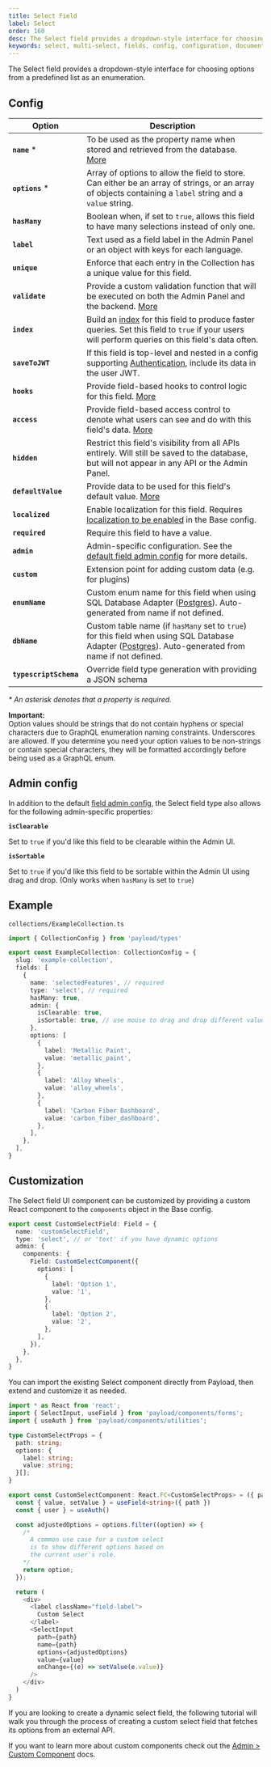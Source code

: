 ```yaml
---
title: Select Field
label: Select
order: 160
desc: The Select field provides a dropdown-style interface for choosing options from a predefined list. Learn how to use Select fields, see examples and options.
keywords: select, multi-select, fields, config, configuration, documentation, Content Management System, cms, headless, javascript, node, react, nextjs
---
```


<Banner>
  The Select field provides a dropdown-style interface for choosing options from a predefined list
  as an enumeration.
</Banner>

<LightDarkImage
  srcLight="https://payloadcms.com/images/docs/fields/select.png"
  srcDark="https://payloadcms.com/images/docs/fields/select-dark.png"
  alt="Shows a Select field in the Payload Admin Panel"
  caption="Admin Panel screenshot of a Select field"
/>

## Config

| Option                 | Description                                                                                                                                                                   |
| ---------------------- | ----------------------------------------------------------------------------------------------------------------------------------------------------------------------------- |
| **`name`** \*          | To be used as the property name when stored and retrieved from the database. [More](/docs/fields/overview#field-names)                                                        |
| **`options`** \*       | Array of options to allow the field to store. Can either be an array of strings, or an array of objects containing a `label` string and a `value` string.                     |
| **`hasMany`**          | Boolean when, if set to `true`, allows this field to have many selections instead of only one.                                                                                |
| **`label`**            | Text used as a field label in the Admin Panel or an object with keys for each language.                                                                                       |
| **`unique`**           | Enforce that each entry in the Collection has a unique value for this field.                                                                                                  |
| **`validate`**         | Provide a custom validation function that will be executed on both the Admin Panel and the backend. [More](/docs/fields/overview#validation)                                  |
| **`index`**            | Build an [index](/docs/database/overview) for this field to produce faster queries. Set this field to `true` if your users will perform queries on this field's data often.   |
| **`saveToJWT`**        | If this field is top-level and nested in a config supporting [Authentication](/docs/authentication/config), include its data in the user JWT.                                 |
| **`hooks`**            | Provide field-based hooks to control logic for this field. [More](/docs/fields/overview#field-level-hooks)                                                                    |
| **`access`**           | Provide field-based access control to denote what users can see and do with this field's data. [More](/docs/fields/overview#field-level-access-control)                       |
| **`hidden`**           | Restrict this field's visibility from all APIs entirely. Will still be saved to the database, but will not appear in any API or the Admin Panel.                              |
| **`defaultValue`**     | Provide data to be used for this field's default value. [More](/docs/fields/overview#default-values)                                                                          |
| **`localized`**        | Enable localization for this field. Requires [localization to be enabled](/docs/configuration/localization) in the Base config.                                               |
| **`required`**         | Require this field to have a value.                                                                                                                                           |
| **`admin`**            | Admin-specific configuration. See the [default field admin config](/docs/fields/overview#admin-config) for more details.                                                      |
| **`custom`**           | Extension point for adding custom data (e.g. for plugins)                                                                                                                     |
| **`enumName`**         | Custom enum name for this field when using SQL Database Adapter ([Postgres](/docs/database/postgres)). Auto-generated from name if not defined.                               |
| **`dbName`**           | Custom table name (if `hasMany` set to `true`) for this field when using SQL Database Adapter ([Postgres](/docs/database/postgres)). Auto-generated from name if not defined. |
| **`typescriptSchema`** | Override field type generation with providing a JSON schema                                                                                                                   |

_\* An asterisk denotes that a property is required._

<Banner type="warning">
  <strong>Important:</strong>
  <br />
  Option values should be strings that do not contain hyphens or special characters due to GraphQL
  enumeration naming constraints. Underscores are allowed. If you determine you need your option
  values to be non-strings or contain special characters, they will be formatted accordingly before
  being used as a GraphQL enum.
</Banner>

## Admin config

In addition to the default [field admin config](/docs/fields/overview#admin-config), the Select field type also allows for the following admin-specific properties:

**`isClearable`**

Set to `true` if you'd like this field to be clearable within the Admin UI.

**`isSortable`**

Set to `true` if you'd like this field to be sortable within the Admin UI using drag and drop. (Only works when `hasMany` is set to `true`)

## Example

`collections/ExampleCollection.ts`

```ts
import { CollectionConfig } from 'payload/types'

export const ExampleCollection: CollectionConfig = {
  slug: 'example-collection',
  fields: [
    {
      name: 'selectedFeatures', // required
      type: 'select', // required
      hasMany: true,
      admin: {
        isClearable: true,
        isSortable: true, // use mouse to drag and drop different values, and sort them according to your choice
      },
      options: [
        {
          label: 'Metallic Paint',
          value: 'metallic_paint',
        },
        {
          label: 'Alloy Wheels',
          value: 'alloy_wheels',
        },
        {
          label: 'Carbon Fiber Dashboard',
          value: 'carbon_fiber_dashboard',
        },
      ],
    },
  ],
}
```

## Customization

The Select field UI component can be customized by providing a custom React component to the `components` object in the Base config.

```ts
export const CustomSelectField: Field = {
  name: 'customSelectField',
  type: 'select', // or 'text' if you have dynamic options
  admin: {
    components: {
      Field: CustomSelectComponent({
        options: [
          {
            label: 'Option 1',
            value: '1',
          },
          {
            label: 'Option 2',
            value: '2',
          },
        ],
      }),
    },
  },
}
```

You can import the existing Select component directly from Payload, then extend and customize it as needed.

```ts
import * as React from 'react';
import { SelectInput, useField } from 'payload/components/forms';
import { useAuth } from 'payload/components/utilities';

type CustomSelectProps = {
  path: string;
  options: {
    label: string;
    value: string;
  }[];
}

export const CustomSelectComponent: React.FC<CustomSelectProps> = ({ path, options }) => {
  const { value, setValue } = useField<string>({ path })
  const { user } = useAuth()

  const adjustedOptions = options.filter((option) => {
    /*
      A common use case for a custom select
      is to show different options based on
      the current user's role.
    */
    return option;
  });

  return (
    <div>
      <label className="field-label">
        Custom Select
      </label>
      <SelectInput
        path={path}
        name={path}
        options={adjustedOptions}
        value={value}
        onChange={(e) => setValue(e.value)}
      />
    </div>
  )
}
```

If you are looking to create a dynamic select field, the following tutorial will walk you through the process of creating a custom select field that fetches its options from an external API.

<VideoDrawer
  id="Efn9OxSjA6Y"
  label="How to Create a Custom Select Field"
  drawerTitle="How to Create a Custom Select Field: A Step-by-Step Guide"
/>

If you want to learn more about custom components check out the [Admin > Custom Component](/docs/admin/components#field-component) docs.
